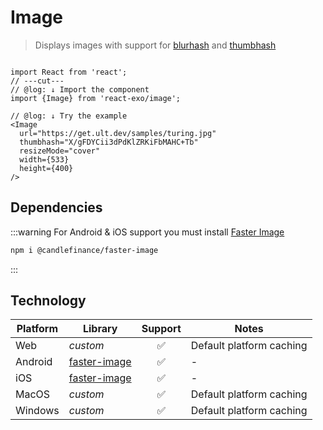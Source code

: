 
# Image

> Displays images with support for [blurhash](https://blurha.sh) and [thumbhash](https://evanw.github.io/thumbhash)

<Image
  url="https://get.ult.dev/samples/turing.jpg"
  thumbhash="XwgGFoKwnYZxZ3emWReEaGV30FUKnLQ"
  resizeMode="cover"
  width={533}
  height={400}
/>

```tsx twoslash
import React from 'react';
// ---cut---
// @log: ↓ Import the component
import {Image} from 'react-exo/image';

// @log: ↓ Try the example
<Image
  url="https://get.ult.dev/samples/turing.jpg"
  thumbhash="X/gFDYCii3dPdKlZRKiFbMAHC+Tb"
  resizeMode="cover"
  width={533}
  height={400}
/>
```

## Dependencies

:::warning
For Android & iOS support you must install [Faster Image](https://github.com/candlefinance/faster-image)

```sh
npm i @candlefinance/faster-image
```
:::

## Technology

| Platform | Library | Support | Notes |
| -------- | ---------- | :--------: | ----- |
| Web | *custom* | ✅ | Default platform caching |
| Android | [faster-image](https://github.com/candlefinance/faster-image) | ✅ | - |
| iOS | [faster-image](https://github.com/candlefinance/faster-image) | ✅ | - |
| MacOS | *custom* | ✅ | Default platform caching |
| Windows | *custom* | ✅ | Default platform caching |
